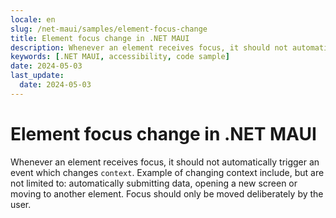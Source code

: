 ```yaml
---
locale: en
slug: /net-maui/samples/element-focus-change
title: Element focus change in .NET MAUI
description: Whenever an element receives focus, it should not automatically trigger an event which changes context.
keywords: [.NET MAUI, accessibility, code sample]
date: 2024-05-03
last_update:
  date: 2024-05-03
---
```


# Element focus change in .NET MAUI

Whenever an element receives focus, it should not automatically trigger an event which changes `context`. Example of changing context include, but are not limited to: automatically submitting data, opening a new screen or moving to another element. Focus should only be moved deliberately by the user.

<CodeSample id="element-focus" locale="en" platform="net-maui"/>
